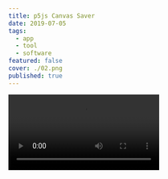 ```yaml
---
title: p5js Canvas Saver
date: 2019-07-05
tags:
  - app
  - tool
  - software
featured: false
cover: ./02.png
published: true
---
```



<Video src={vid1} />

[Download MacOS version](https://github.com/cdaein/p5js-electron-canvas-saver-boilerplate)

This app is developed with [Electronjs](http://electronjs.org) to export frames and video files out of p5js sketch. As a desktop app running a local server, you can render out unlimited number of frames as well as webm/mp4 videos all whthin the single app.
